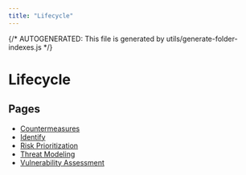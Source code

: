 ```yaml
---
title: "Lifecycle"
---
```


{/* AUTOGENERATED: This file is generated by utils/generate-folder-indexes.js */}

# Lifecycle

## Pages

- [Countermeasures](/opsec/lifecycle/countermeasures)
- [Identify](/opsec/lifecycle/identify)
- [Risk Prioritization](/opsec/lifecycle/risk-prioritization)
- [Threat Modeling](/opsec/lifecycle/threat-modeling)
- [Vulnerability Assessment](/opsec/lifecycle/vulnerability-assessment)
